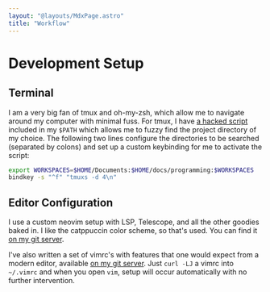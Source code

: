 ```yaml
---
layout: "@layouts/MdxPage.astro"
title: "Workflow"
---
```


# Development Setup

## Terminal

I am a very big fan of tmux and oh-my-zsh, which allow me to navigate around my
computer with minimal fuss. For tmux, I have [a hacked script](/code/tmuxs.sh)
included in my `$PATH` which allows me to fuzzy find the project directory of my
choice. The following two lines configure the directories to be searched
(separated by colons) and set up a custom keybinding for me to activate the
script:

```bash
export WORKSPACES=$HOME/Documents:$HOME/docs/programming:$WORKSPACES
bindkey -s "^f" "tmuxs -d 4\n"
```

## Editor Configuration

I use a custom neovim setup with LSP, Telescope, and all the
other goodies baked in. I like the catppuccin color scheme, so that's used. You
can find it [on my git server](https://git.junickim.me/junikimm717/nvim2023).

I've also written a set of vimrc's with features that one would expect from a
modern editor, available [on my git
server](https://git.junickim.me/junikimm717/vim2023). Just `curl -LJ` a vimrc
into `~/.vimrc` and when you open `vim`, setup will occur automatically with no
further intervention.
